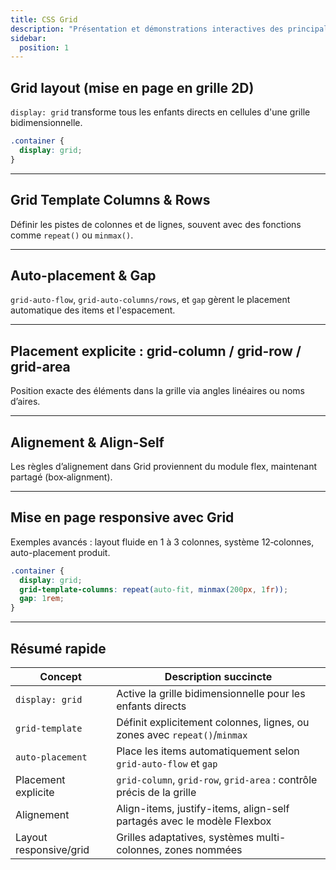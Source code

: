 ```yaml
---
title: CSS Grid
description: "Présentation et démonstrations interactives des principales propriétés CSS Grid."
sidebar:
  position: 1
---
```




## Grid layout (mise en page en grille 2D)

`display: grid` transforme tous les enfants directs en cellules d'une grille bidimensionnelle.

```css
.container {
  display: grid;
}
```
---

## Grid Template Columns & Rows

Définir les pistes de colonnes et de lignes, souvent avec des fonctions comme `repeat()` ou `minmax()`.

<GridTemplate client:only="react"/>



---

## Auto-placement & Gap

`grid-auto-flow`, `grid-auto-columns/rows`, et `gap` gèrent le placement automatique des items et l'espacement.

<GridAutoPlacement client:only="react"/>

---

## Placement explicite : grid-column / grid-row / grid-area

Position exacte des éléments dans la grille via angles linéaires ou noms d’aires.

<GridPlacement client:only="react"/>

---

## Alignement & Align-Self

Les règles d’alignement dans Grid proviennent du module flex, maintenant partagé (box‑alignment).
<GridAlignSelf client:only="react"/>

---

## Mise en page responsive avec Grid

Exemples avancés : layout fluide en 1 à 3 colonnes, système 12‑colonnes, auto-placement produit.

```css
.container {
  display: grid;
  grid-template-columns: repeat(auto-fit, minmax(200px, 1fr));
  gap: 1rem;
}

```

<GridResponsive client:only="react"/>

---

## Résumé rapide

| Concept                 | Description succincte                                                       |
|-------------------------|------------------------------------------------------------------------------|
| `display: grid`        | Active la grille bidimensionnelle pour les enfants directs                  |
| `grid-template`         | Définit explicitement colonnes, lignes, ou zones avec `repeat()`/`minmax` |
| `auto-placement`        | Place les items automatiquement selon `grid-auto-flow` et `gap`            |
| Placement explicite     | `grid-column`, `grid-row`, `grid-area` : contrôle précis de la grille       |
| Alignement              | Align-items, justify-items, align-self partagés avec le modèle Flexbox      |
| Layout responsive/grid  | Grilles adaptatives, systèmes multi-colonnes, zones nommées                 |

